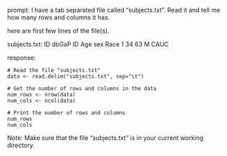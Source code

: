 prompt:
I have a tab separated file called "subjects.txt". Read it and tell me how many rows and columns it has. 

here are first few lines of the file(s).

subjects.txt:
ID	dbGaP ID	Age	sex	Race
1	34	63	M	CAUC


response:
```
# Read the file "subjects.txt"
data <- read.delim("subjects.txt", sep="\t")

# Get the number of rows and columns in the data
num_rows <- nrow(data)
num_cols <- ncol(data)

# Print the number of rows and columns
num_rows
num_cols
```

Note: Make sure that the file "subjects.txt" is in your current working directory.
